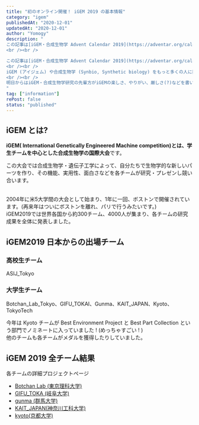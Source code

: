 ```yaml
---
title: "初のオンライン開催！ iGEM 2019 の基本情報"
category: "igem"
publishedAt: "2020-12-01"
updatedAt: "2020-12-01"
author: "Yomogy"
description: "
この記事は[iGEM・合成生物学 Advent Calendar 2019](https://adventar.org/calendars/4509) 1日目の記事です。   
<br /><br />

この記事は[iGEM・合成生物学 Advent Calendar 2019](https://adventar.org/calendars/4509) 1日目の記事です。   
<br /><br />
iGEM (アイジェム) や合成生物学 (Synbio, Synthetic biology) をもっと多くの人に興味を持ってもらいたいと思い、この 「iGEM・合成生物学 Advent Calendar 2019」 を始めました。  
<br /><br />
明日からはiGEM・合成生物学研究の先輩方がiGEMの楽しさ、やりがい、厳しさ(?)などを書いてくれると思うので、楽しみにしています。
"
tag: ["information"]
rePost: false
status: "published"
---
```


## iGEM とは?

**iGEM( International Genetically Engineered Machine competition)**とは、学生チームを中心とした**合成生物学の国際大会**です。

<LinkCard url="https://igem.org/" size="large" />

この大会では合成生物学・遺伝子工学によって、自分たちで生物学的な新しいパーツを作り、その機能、実用性、面白さなどを各チームが研究・プレゼンし競い合います。

<br />
2004年に米5大学間の大会として始まり、1年に一回、ボストンで開催されています。(再来年はついにボストンを離れ、パリで行うみたいです。)
<br />
iGEM2019では世界各国から約300チーム、4000人が集まり、各チームの研究成果を全体に発表しました。

## iGEM2019 日本からの出場チーム

### 高校生チーム

ASIJ_Tokyo

### 大学生チーム

Botchan_Lab_Tokyo、GIFU_TOKAI、Gunma、KAIT_JAPAN、Kyoto、TokyoTech

今年は Kyoto チームが Best Environment Project と Best Part Collection という部門でノミネートに入っていました ! (めっちゃすごい ! )  
他のチームも各チームがメダルを獲得したりしていました。

## iGEM 2019 全チーム結果

<LinkCard url="https://2019.igem.org/Competition/Results" size="small" />

各チームの詳細プロジェクトページ

- [Botchan Lab (東京理科大学)](https://sites.google.com/view/botchan-lab-tokyo/home)
- [GIFU_TOKA (岐阜大学)](http://igemgifu.web.fc2.com/about.html)
- [gunma (群馬大学)](https://sites.google.com/gunma-u.ac.jp/igem-gunma)
- [KAIT_JAPAN(神奈川工科大学)](https://sites.google.com/site/kaitjapan/home/what_kaitjapan)
- [kyoto(京都大学)](https://igemkyoto.github.io/)
